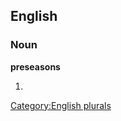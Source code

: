 
==English==

===Noun===
'''preseasons'''

# {{plural of|[[preseason]]}}

[[Category:English plurals]]